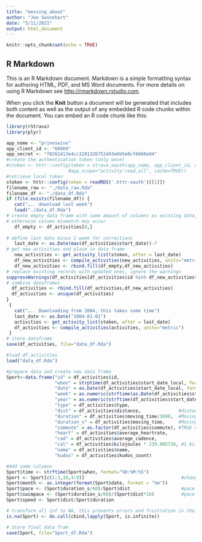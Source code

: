 ```yaml
---
title: "messing about"
author: "Joe Swinehart"
date: "5/11/2021"
output: html_document
---
```


```r
knitr::opts_chunk$set(echo = TRUE)
```

## R Markdown

This is an R Markdown document. Markdown is a simple formatting syntax for authoring HTML, PDF, and MS Word documents. For more details on using R Markdown see <http://rmarkdown.rstudio.com>.

When you click the **Knit** button a document will be generated that includes both content as well as the output of any embedded R code chunks within the document. You can embed an R code chunk like this:

```r
library(rStrava)
library(plyr)

app_name <- "prineswine"
app_client_id <- "60669"
app_secret <- "f8261413e4cc3281326752d43e6b5e0cf6668e04"
#create the authentication token (only once)
#stoken <- httr::config(token = strava_oauth(app_name, app_client_id, app_secret, 
                       #app_scope="activity:read_all", cache=TRUE))
#retrieve local token
stoken <- httr::config(token = readRDS('.httr-oauth')[[1]])
filename_raw <- "./data_raw.Rda"
filename_df <- "./data_df.Rda"
if (file.exists(filename_df)) {
   cat("….. download last week")
   load("./data_df.Rda")       
# create empty data frame with same amount of columns as existing data, 
# otherwise column mismatch may occur                          
   df_empty <- df_activities[0,]
                                        
# define last date minus 1 week for corrections 
   last_date <- as.Date(max(df_activities$start_date))-7             
# get new activities and place in data frame   
   new_activities <- get_activity_list(stoken, after = last_date)
   df_new_activities <- compile_activities(new_activities, units="metric")
   df_new_activities <- rbind.fill(df_empty,df_new_activities)
# replace existing records with updated ones, ignore the warnings 
suppressWarnings(df_activities[df_activities$id %in% df_new_activities$id, ] <- df_new_activities)
# combine dataframes
  df_activities <- rbind.fill(df_activities,df_new_activities)    
  df_activities <- unique(df_activities)    
} 
 {
   cat("….. Downloading from 2004, this takes some time")
   last_date <- as.Date("2004-01-01")
   activities <- get_activity_list(stoken, after = last_date)
   df_activities <- compile_activities(activities, units="metric")
 }
# store dataframe
save(df_activities, file="data_df.Rda")
```

```r
#load df_activities
load("data_df.Rda")

#prepare data and create new data frame
Sport<-data.frame("id" = df_activities$id,
                  "when" = strptime(df_activities$start_date_local, format="%Y-%m-%dT%H:%M:%SZ"),
                  "date" = as.Date(df_activities$start_date_local, format="%Y-%m-%d"),
                  "week" = as.numeric(strftime(as.Date(df_activities$start_date_local), format = "%V")),
                  "year" = as.numeric(strftime(df_activities$start_date_local, format="%Y")),
                  "type" = df_activities$type,
                  "dist" = df_activities$distance,              #distance in km
                  "duration" = df_activities$moving_time/3600,  #Moving time in hours
                  "duration_s" = df_activities$moving_time,     #Moving time in seconds
                  "commute" = as.factor(df_activities$commute), #TRUE or FALSE
                  "heart" = df_activities$average_heartrate,
                  "cad" = df_activities$average_cadence,
                  "cal" = df_activities$kilojoules * 239.005736, #1 kilojoule = 239.005736 calories
                  "name" = df_activities$name,
                  "kudos" = df_activities$kudos_count)

#Add some columns
Sport$time <- strftime(Sport$when, format="%H:%M:%S")
Sport <- Sport[c(1:3,10,4:9)]                                    #change order of columns, not really needed 
Sport$month <- as.integer(format(Sport$date, format = "%m"))
Sport$pace <- (Sport$duration_s/60)/Sport$dist                   #pace in min/km
Sport$swimpace <- (Sport$duration_s/60)/(Sport$dist*10)          #pace in min/100 m
Sport$speed <- Sport$dist/Sport$duration

# transform all inf to NA, this prevents errors and frustration in the future
is.na(Sport) <- do.call(cbind,lapply(Sport, is.infinite))

# Store final data fram
save(Sport, file="Sport_df.Rda")
```

